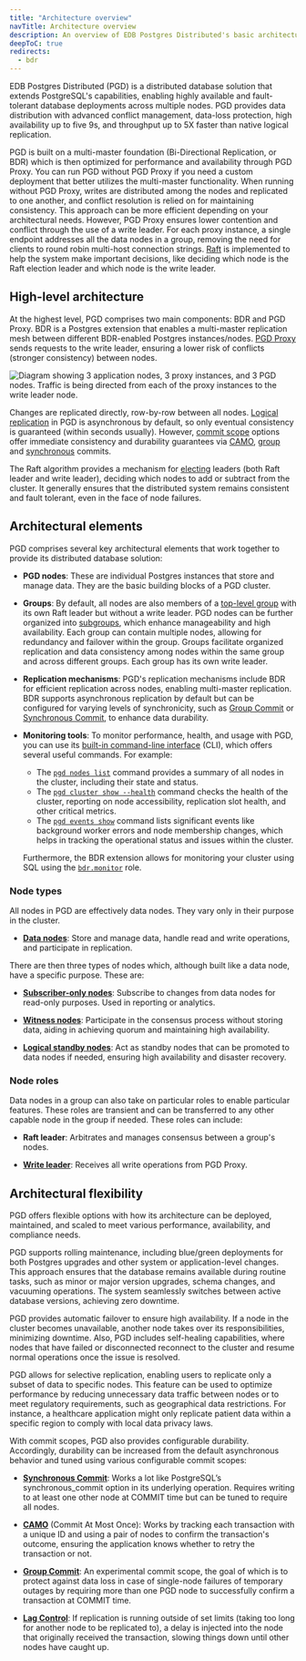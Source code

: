 ```yaml
---
title: "Architecture overview"
navTitle: Architecture overview
description: An overview of EDB Postgres Distributed's basic architecture, including groups, multiple masters, mesh topology, logical replication, connection management, and high availability.
deepToC: true
redirects: 
  - bdr
---
```


EDB Postgres Distributed (PGD) is a distributed database solution that extends PostgreSQL's capabilities, enabling highly available and fault-tolerant database deployments across multiple nodes. 
PGD provides data distribution with advanced conflict management, data-loss protection, high availability up to five 9s, and throughput up to 5X faster than native logical replication.

PGD is built on a multi-master foundation (Bi-Directional Replication, or BDR) which is then optimized for performance and availability through PGD Proxy. 
You can run PGD without PGD Proxy if you need a custom deployment that better utilizes the multi-master functionality. When running without PGD Proxy, writes are distributed among the nodes and replicated to one another, and conflict resolution is relied on for maintaining consistency.
This approach can be more efficient depending on your architectural needs. However, PGD Proxy ensures lower contention and conflict through the use of a write leader. For each proxy instance, a single endpoint addresses all the data nodes in a group, removing the need for clients to round robin multi-host connection strings. 
[Raft](https://en.wikipedia.org/wiki/Raft_(algorithm)) is implemented to help the system make important decisions, like deciding which node is the Raft election leader and which node is the write leader. 

## High-level architecture

At the highest level, PGD comprises two main components: BDR and PGD Proxy. 
BDR is a Postgres extension that enables a multi-master replication mesh between different BDR-enabled Postgres instances/nodes. 
[PGD Proxy](../routing) sends requests to the write leader, ensuring a lower risk of conflicts (stronger consistency) between nodes.

![Diagram showing 3 application nodes, 3 proxy instances, and 3 PGD nodes. Traffic is being directed from each of the proxy instances to the write leader node.](./images/always_on_1x3_updated.png)

Changes are replicated directly, row-by-row between all nodes. 
[Logical replication](../terminology/#logical-replication) in PGD is asynchronous by default, so only eventual consistency is guaranteed (within seconds usually). 
However, [commit scope](../commit-scopes/commit-scopes) options offer immediate consistency and durability guarantees via [CAMO](/pgd/5.7/commit-scopes/camo/), [group](../commit-scopes/group-commit) and [synchronous](../commit-scopes/synchronous_commit) commits.

The Raft algorithm provides a mechanism for [electing](../routing/raft/04_raft_elections_in_depth/) leaders (both Raft leader and write leader), deciding which nodes to add or subtract from the cluster. It generally ensures that the distributed system remains consistent and fault tolerant, even in the face of node failures.

## Architectural elements

PGD comprises several key architectural elements that work together to provide its distributed database solution:

  - **PGD nodes**: These are individual Postgres instances that store and manage data. They are the basic building blocks of a PGD cluster.
 
  - **Groups**:  By default, all nodes are also members of a [top-level group](../node_management/groups_and_subgroups/#groups) with its own Raft leader but without a write leader. PGD nodes can be further organized into [subgroups](../node_management/groups_and_subgroups/#sub-groups), which enhance manageability and high availability. Each group can contain multiple nodes, allowing for redundancy and failover within the group. Groups facilitate organized replication and data consistency among nodes within the same group and across different groups. Each group has its own write leader.

  - **Replication mechanisms**: PGD's replication mechanisms include BDR for efficient replication across nodes, enabling multi-master replication. BDR supports asynchronous replication by default but can be configured for varying levels of synchronicity, such as [Group Commit](../commit-scopes/group-commit) or [Synchronous Commit](../commit-scopes/synchronous_commit), to enhance data durability.

  - **Monitoring tools**: To monitor performance, health, and usage with PGD, you can use its [built-in command-line interface](../cli) (CLI), which offers several useful commands. For example: 
    - The [`pgd nodes list`](/pgd/5.7/cli/command_ref/nodes/list/) command provides a summary of all nodes in the cluster, including their state and status. 
    - The [`pgd cluster show --health`](/pgd/5.7/cli/command_ref/cluster/show/#options) command checks the health of the cluster, reporting on node accessibility, replication slot health, and other critical metrics. 
    - The [`pgd events show`](/pgd/5.7/cli/command_ref/events/show/) command lists significant events like background worker errors and node membership changes, which helps in tracking the operational status and issues within the cluster. 

    Furthermore, the BDR extension allows for monitoring your cluster using SQL using the [`bdr.monitor`](../security/pgd-predefined-roles/#bdr_monitor) role.

### Node types

All nodes in PGD are effectively data nodes. They vary only in their purpose in the cluster. 

  - **[Data nodes](../nodes/overview#data-nodes)**: Store and manage data, handle read and write operations, and participate in replication.

There are then three types of nodes which, although built like a data node, have a specific purpose. These are:

  - **[Subscriber-only nodes](../nodes/subscriber_only/)**: Subscribe to changes from data nodes for read-only purposes. Used in reporting or analytics.

  - **[Witness nodes](../nodes/witness_nodes/)**: Participate in the consensus process without storing data, aiding in achieving quorum and maintaining high availability.

  - **[Logical standby nodes](../nodes/logical_standby_nodes/)**: Act as standby nodes that can be promoted to data nodes if needed, ensuring high availability and disaster recovery.

### Node roles

Data nodes in a group can also take on particular roles to enable particular features. 
These roles are transient and can be transferred to any other capable node in the group if needed.
These roles can include:

  - **Raft leader**: Arbitrates and manages consensus between a group's nodes.

  - **[Write leader](../terminology/#write-leader)**: Receives all write operations from PGD Proxy.

## Architectural flexibility

PGD offers flexible options with how its architecture can be deployed, maintained, and scaled to meet various performance, availability, and compliance needs.

PGD supports rolling maintenance, including blue/green deployments for both Postgres upgrades and other system or application-level changes. This approach ensures that the database remains available during routine tasks, such as minor or major version upgrades, schema changes, and vacuuming operations. The system seamlessly switches between active database versions, achieving zero downtime.

PGD provides automatic failover to ensure high availability. If a node in the cluster becomes unavailable, another node takes over its responsibilities, minimizing downtime. Also, PGD includes self-healing capabilities, where nodes that have failed or disconnected reconnect to the cluster and resume normal operations once the issue is resolved.

PGD allows for selective replication, enabling users to replicate only a subset of data to specific nodes. This feature can be used to optimize performance by reducing unnecessary data traffic between nodes or to meet regulatory requirements, such as geographical data restrictions. For instance, a healthcare application might only replicate patient data within a specific region to comply with local data privacy laws.

With commit scopes, PGD also provides configurable durability. Accordingly, durability can be increased from the default asynchronous behavior and tuned using various configurable commit scopes: 

- **[Synchronous Commit](../commit-scopes/synchronous_commit.mdx)**: Works a lot like PostgreSQL’s synchronous_commit option in its underlying operation. Requires writing to at least one other node at COMMIT time but can be tuned to require all nodes.

- **[CAMO](../commit-scopes/camo.mdx)** (Commit At Most Once): Works by tracking each transaction with a unique ID and using a pair of nodes to confirm the transaction's outcome, ensuring the application knows whether to retry the transaction or not.

- **[Group Commit](../commit-scopes/group-commit.mdx)**: An experimental commit scope, the goal of which is to protect against data loss in case of single-node failures of temporary outages by requiring more than one PGD node to successfully confirm a transaction at COMMIT time.

- **[Lag Control](../commit-scopes/lag-control.mdx)**: If replication is running outside of set limits (taking too long for another node to be replicated to), a delay is injected into the node that originally received the transaction, slowing things down until other nodes have caught up.
